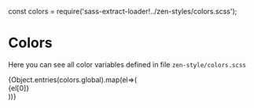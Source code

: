 const colors = require('sass-extract-loader!../zen-styles/colors.scss');

<Meta title="Colors" />

# Colors

Here you can see all color variables defined in file `zen-style/colors.scss`


<div>
  {Object.entries(colors.global).map(el=>(
      <div key={el[0]} style={{'background-color': el[1].value.hex}}>{el[0]}</div>
    ))}
</div>
